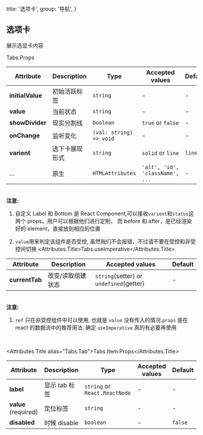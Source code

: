 

  title: '选项卡',
  group: '导航',
}

## 选项卡

展示选显卡内容

<Default />
<Solid />
<Devider />
<Dynamic />
<Controlled />
<Imperative />

<Attributes edit="/pages/zh-en/components/tabs.mdx">
<Attributes.Title>Tabs.Props</Attributes.Title>

| Attribute        | Description    | Type                    | Accepted values                 | Default |
| ---------------- | -------------- | ----------------------- | ------------------------------- | ------- |
| **initialValue** | 初始活跃标签   | `string`                | -                               | -       |
| **value**        | 当前状态       | `string`                | -                               | -       |
| **showDivider**  | 现实分割线     | `boolean`               | `true` or `false`               | -       |
| **onChange**     | 监听变化       | `(val: string) => void` | -                               | -       |
| **varient**      | 选下卡展现形式 | `string`                | `solid` or `line`               | `line`  |
| ...              | 原生           | `HTMLAttributes`        | `'alt', 'id', 'className', ...` | -       |

<br />
<strong>注意:</strong>
<br />

1. 自定义 Label 和 Bottom 是 React Component,可以接收`varient`和`status`这两个 props，用户可以根据他们进行定制，
   而 before 和 after，是已经渲染好的 element，直接放到相应的位置

1. `value`用来判定该组件是否受控, 虽然我们不会报错，不过请不要在受控和非受控间切换
   <Attributes.Title>Tabs.useImperative</Attributes.Title>

| Attribute      | Description       | Accepted values                         | Default |
| -------------- | ----------------- | --------------------------------------- | ------- |
| **currentTab** | 改变/读取组建状态 | `string`(setter) or `undefined`(getter) | -       |

<br />
<strong>注意:</strong>

1. `ref` 只在非受控组件中可以使用, 也就是 `value` 没有传入的情况.`props` 是在 react 的数据流中的推荐用法.
   确定 `useImperative` 真的有必要再使用

<br />

<Attributes.Title alias="Tabs.Tab">Tabs.Item.Props</Attributes.Title>

| Attribute            | Description   | Type                          | Accepted values | Default |
| -------------------- | ------------- | ----------------------------- | --------------- | ------- |
| **label**            | 显示 tab 标签 | `string` or `React.ReactNode` | -               | -       |
| **value** (required) | 定位标签      | `string`                      | -               | -       |
| **disabled**         | 时候 disable  | `boolean`                     | -               | `false` |

</Attributes>

